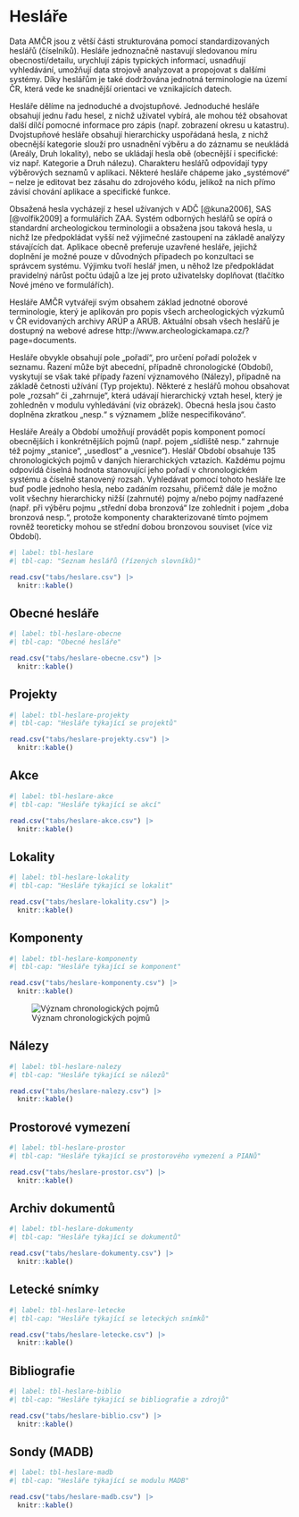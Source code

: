 # Hesláře

Data AMČR jsou z větší části strukturována pomocí standardizovaných heslářů (číselníků). Hesláře jednoznačně nastavují sledovanou míru obecnosti/detailu, urychlují zápis typických informací, usnadňují vyhledávání, umožňují data strojově analyzovat a propojovat s dalšími systémy. Díky heslářům je také dodržována jednotná terminologie na území ČR, která vede ke snadnější orientaci ve vznikajících datech.

Hesláře dělíme na jednoduché a dvojstupňové. Jednoduché hesláře obsahují jednu řadu hesel, z nichž uživatel vybírá, ale mohou též obsahovat další dílčí pomocné informace pro zápis (např. zobrazení okresu u katastru). Dvojstupňové hesláře obsahují hierarchicky uspořádaná hesla, z nichž obecnější kategorie slouží pro usnadnění výběru a do záznamu se neukládá (Areály, Druh lokality), nebo se ukládají hesla obě (obecnější i specifické: viz např. Kategorie a Druh nálezu). Charakteru heslářů odpovídají typy výběrových seznamů v aplikaci. Některé hesláře chápeme jako „systémové“ – nelze je editovat bez zásahu do zdrojového kódu, jelikož na nich přímo závisí chování aplikace a specifické funkce.

Obsažená hesla vycházejí z hesel užívaných v ADČ [@kuna2006], SAS [@volfik2009] a formulářích ZAA. Systém odborných heslářů se opírá o standardní archeologickou terminologii a obsažena jsou taková hesla, u nichž lze předpokládat vyšší než výjimečné zastoupení na základě analýzy stávajících dat. Aplikace obecně preferuje uzavřené hesláře, jejichž doplnění je možné pouze v důvodných případech po konzultaci se správcem systému. Výjimku tvoří heslář jmen, u něhož lze předpokládat pravidelný nárůst počtu údajů a lze jej proto uživatelsky doplňovat (tlačítko Nové jméno ve formulářích).

Hesláře AMČR vytvářejí svým obsahem základ jednotné oborové terminologie, který je aplikován pro popis všech archeologických výzkumů v ČR evidovaných archivy ARÚP a ARÚB. Aktuální obsah všech heslářů je dostupný na webové adrese http://www.archeologickamapa.cz/?page=documents.

Hesláře obvykle obsahují pole „pořadí“, pro určení pořadí položek v seznamu. Řazení může být abecední, případně chronologické (Období), vyskytují se však také případy řazení významového (Nálezy), případně na základě četnosti užívání (Typ projektu). Některé z heslářů mohou obsahovat pole „rozsah“ či „zahrnuje“, která udávají hierarchický vztah hesel, který je zohledněn v modulu vyhledávání (viz obrázek). Obecná hesla jsou často doplněna zkratkou „nesp.“ s významem „blíže nespecifikováno“.

Hesláře Areály a Období umožňují provádět popis komponent pomocí obecnějších i konkrétnějších pojmů (např. pojem „sídliště nesp.“ zahrnuje též pojmy „stanice“, „usedlost“ a „vesnice“). Heslář Období obsahuje 135 chronologických pojmů v daných hierarchických vztazích. Každému pojmu odpovídá číselná hodnota stanovující jeho pořadí v chronologickém systému a číselně stanovený rozsah. Vyhledávat pomocí tohoto hesláře lze buď podle jednoho hesla, nebo zadáním rozsahu, přičemž dále je možno volit všechny hierarchicky nižší (zahrnuté) pojmy a/nebo pojmy nadřazené (např. při výběru pojmu „střední doba bronzová“ lze zohlednit i pojem „doba bronzová nesp.“, protože komponenty charakterizované tímto pojmem rovněž teoreticky mohou se střední dobou bronzovou souviset (více viz Období).

::: {.column-body-outset}
```r
#| label: tbl-heslare
#| tbl-cap: "Seznam heslářů (řízených slovníků)"

read.csv("tabs/heslare.csv") |>
  knitr::kable()
```
:::

## Obecné hesláře

```r
#| label: tbl-heslare-obecne
#| tbl-cap: "Obecné hesláře"

read.csv("tabs/heslare-obecne.csv") |>
  knitr::kable()
```

## Projekty

```r
#| label: tbl-heslare-projekty
#| tbl-cap: "Hesláře týkající se projektů"

read.csv("tabs/heslare-projekty.csv") |>
  knitr::kable()
```

## Akce

```r
#| label: tbl-heslare-akce
#| tbl-cap: "Hesláře týkající se akcí"

read.csv("tabs/heslare-akce.csv") |>
  knitr::kable()
```

## Lokality

```r
#| label: tbl-heslare-lokality
#| tbl-cap: "Hesláře týkající se lokalit"

read.csv("tabs/heslare-lokality.csv") |>
  knitr::kable()
```

## Komponenty

```r
#| label: tbl-heslare-komponenty
#| tbl-cap: "Hesláře týkající se komponent"

read.csv("tabs/heslare-komponenty.csv") |>
  knitr::kable()
```

![Význam chronologických pojmů](figs/heslare_obdobi.png){#fig-heslare_obdobi}

## Nálezy

```r
#| label: tbl-heslare-nalezy
#| tbl-cap: "Hesláře týkající se nálezů"

read.csv("tabs/heslare-nalezy.csv") |>
  knitr::kable()
```

## Prostorové vymezení

```r
#| label: tbl-heslare-prostor
#| tbl-cap: "Hesláře týkající se prostorového vymezení a PIANů"

read.csv("tabs/heslare-prostor.csv") |>
  knitr::kable()
```

## Archiv dokumentů

```r
#| label: tbl-heslare-dokumenty
#| tbl-cap: "Hesláře týkající se dokumentů"

read.csv("tabs/heslare-dokumenty.csv") |>
  knitr::kable()
```

## Letecké snímky

```r
#| label: tbl-heslare-letecke
#| tbl-cap: "Hesláře týkající se leteckých snímků"

read.csv("tabs/heslare-letecke.csv") |>
  knitr::kable()
```

## Bibliografie

```r
#| label: tbl-heslare-biblio
#| tbl-cap: "Hesláře týkající se bibliografie a zdrojů"

read.csv("tabs/heslare-biblio.csv") |>
  knitr::kable()
```

## Sondy (MADB)

```r
#| label: tbl-heslare-madb
#| tbl-cap: "Hesláře týkající se modulu MADB"

read.csv("tabs/heslare-madb.csv") |>
  knitr::kable()
```
